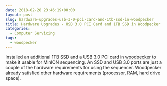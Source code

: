 ```yaml
---
date: 2018-02-28 23:46:19+00:00
layout: post
slug: hardware-upgrades-usb-3-0-pci-card-and-1tb-ssd-in-woodpecker
title: Hardware Upgrades - USB 3.0 PCI Card and 1TB SSD in Woodpecker
categories:
  - Computer Servicing
tags:
  - woodpecker
---
```


Installed an additional 1TB SSD and a USB 3.0 PCI card in [woodpecker](https://docs.google.com/spreadsheets/d/1mtIITcjqZVEQtynYZFdOdx51uXTiXP7Jvvzv_SnWCDY/edit?usp=sharing) to make it usable for MinION sequencing. An SSD and USB 3.0 ports are just a couple of the hardware requirements for using the sequencer. Woodpecker already satisfied other hardware requirements (processor, RAM, hard drive space).

